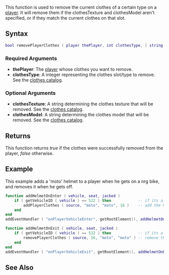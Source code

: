 
{{Server client function}}
{{Deprecated|removePedClothes}}

This function is used to remove the current clothes of a certain type on a [[/player.md|player]]. It will remove them if the clothesTexture and clothesModel aren't specified, or if they match the current clothes on that slot.

==Syntax==
<syntaxhighlight lang="lua">
bool removePlayerClothes ( player thePlayer, int clothesType, [ string clothesTexture, string clothesModel ] )
</syntaxhighlight>

===Required Arguments===
*'''thePlayer''': The [[/player.md|player]] whose clothes you want to remove.
*'''clothesType''': A integer representing the clothes slot/type to remove. See the [[/CJ_Clothes.md|clothes catalog]].

===Optional Arguments===
*'''clothesTexture''': A string determining the clothes texture that will be removed. See the [[/CJ_Clothes.md|clothes catalog]].
*'''clothesModel''': A string determining the clothes model that will be removed. See the [[/CJ_Clothes.md|clothes catalog]].

==Returns==
This function returns ''true'' if the clothes were successfully removed from the player, ''false'' otherwise.

==Example==
This example adds a 'moto' helmet to a player when he gets on a nrg bike, and removes it when he gets off.
<syntaxhighlight lang="lua">
function addHelmetOnEnter ( vehicle, seat, jacked )
    if ( getVehicleID ( vehicle ) == 522 ) then            -- if its a nrg
        addPlayerClothes ( source, "moto", "moto", 16 )    -- add the helmet
    end
end
addEventHandler ( "onPlayerVehicleEnter", getRootElement(), addHelmetOnEnter )

function addHelmetOnExit ( vehicle, seat, jacked )
    if ( getVehicleID ( vehicle ) == 522 ) then            -- if its a nrg
        removePlayerClothes ( source, 16, "moto", "moto" ) -- remove that helmet
    end
end
addEventHandler ( "onPlayerVehicleExit", getRootElement(), addHelmetOnExit )
</syntaxhighlight>

==See Also==
{{Clothes and body functions}}